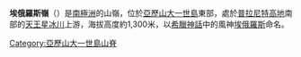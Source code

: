 {{Coord|71|18|S|68|34|W|display=title}}

'''埃俄羅斯嶺'''（{{lang-en|Aeolus Ridge}}）是[[南極洲|南極洲]]的山嶺，位於[[亞歷山大一世島|亞歷山大一世島]]東部，處於[[普拉尼特高地|普拉尼特高地]]南部的[[天王星冰川|天王星冰川]]上游，海拔高度約1,300米，以[[希臘神話|希臘神話]]中的風神[[埃俄羅斯|埃俄羅斯]]命名。

{{DEFAULTSORT:Aeolus Ridge}}
[[Category:亞歷山大一世島山脊|Category:亞歷山大一世島山脊]]


{{AlexanderIsland-geo-stub}}